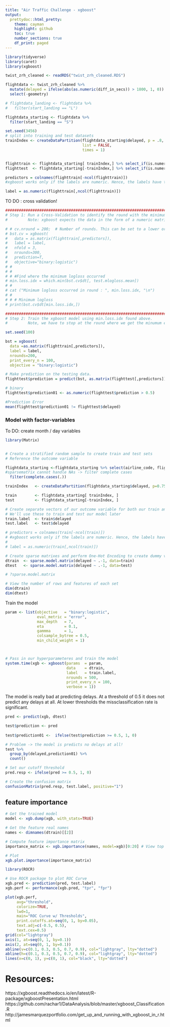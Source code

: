 ```yaml
---
title: "Air Traffic Challenge - xgboost"
output: 
  prettydoc::html_pretty:
    theme: cayman
    highlight: github
    toc: true 
    number_sections: true 
    df_print: paged
---
```



```r

library(tidyverse)
library(caret)
library(xgboost)

twist_zrh_cleaned <- readRDS("twist_zrh_cleaned.RDS")

flightdata <- twist_zrh_cleaned %>%
  mutate(delayed = ifelse(abs(as.numeric(diff_in_secs)) > 1800, 1, 0)) %>% 
  select(-geometry)

# flightdata_landing <- flightdata %>%
#   filter(start_landing == "L")

flightdata_starting <- flightdata %>%
  filter(start_landing == "S")

```


```r
set.seed(3456)
# split into training and test datasets
trainIndex <- createDataPartition(flightdata_starting$delayed, p = .8, 
                                  list = FALSE, 
                                  times = 1)


flighttrain <- flightdata_starting[ trainIndex,] %>% select_if(is.numeric)
flighttest  <- flightdata_starting[-trainIndex,] %>% select_if(is.numeric)

predictors = colnames(flighttrain[-ncol(flighttrain)])
#xgboost works only if the labels are numeric. Hence, the labels have to be converted to numeric

label = as.numeric(flighttrain[,ncol(flighttrain)])
```

TO DO : cross validation!
```r
####################################################################################
# Step 1: Run a Cross-Validation to identify the round with the minimum loss or error.
#         Note: xgboost expects the data in the form of a numeric matrix.

# # cv.nround = 200;  # Number of rounds. This can be set to a lower or higher value, if you wish, example: 150 or 250 or 300  
# bst.cv = xgboost(
#   data = as.matrix(flighttrain[,predictors]),
#   label = label,
#   nfold = 3,
#   nrounds=300,
#   prediction=T,
#   objective="binary:logistic")
# # 
# # 
# # #Find where the minimum logloss occurred
# min.loss.idx = which.min(bst.cv$dt[, test.mlogloss.mean])
# # 
# cat ("Minimum logloss occurred in round : ", min.loss.idx, "\n")
# # 
# # # Minimum logloss
# print(bst.cv$dt[min.loss.idx,])

```



```r
##############################################################################################################################
# Step 2: Train the xgboost model using min.loss.idx found above.
#         Note, we have to stop at the round where we get the minumum error.

set.seed(100)

bst = xgboost(
  data =as.matrix(flighttrain[,predictors]),
  label = label,
  nrounds=200,
  print_every_n = 100,
  objective = "binary:logistic")

# Make prediction on the testing data.
flighttest$prediction = predict(bst, as.matrix(flighttest[,predictors]))

# binary
flighttest$prediction01 <- as.numeric(flighttest$prediction > 0.5)

#Prediction Error
mean(flighttest$prediction01 != flighttest$delayed)
```



### Model with factor-variables

To DO: create month / day variables
```r

library(Matrix)


# Create a stratified random sample to create train and test sets
# Reference the outcome variable

flightdata_starting <-flightdata_starting %>% select(airline_code, flightnr, airplane_type, origin_destination_code,distance_km, iso_country,iso_region,continent,schengen,lightnings_hour_f,lightnings_hour_n,winddir_h,windspeed_avg_h,windspeed_peak_h,global_rad_avg_h,airpres,sunshine_dur_min,temp_avg,temp_min,temp_max,rel_humid, delayed,precip) %>% 
#sparsematrix cannot handle NAs -> filter complete cases
  filter(complete.cases(.))

trainIndex   <- createDataPartition(flightdata_starting$delayed, p=0.75, list=FALSE, times=1)

train        <- flightdata_starting[ trainIndex, ]
test         <- flightdata_starting[-trainIndex, ]

# Create separate vectors of our outcome variable for both our train and test sets
# We'll use these to train and test our model later
train.label  <- train$delayed
test.label   <- test$delayed

# predictors = colnames(train[-ncol(train)])
# #xgboost works only if the labels are numeric. Hence, the labels have to be converted to numeric
# 
# label = as.numeric(train[,ncol(train)])

# Create sparse matrixes and perform One-Hot Encoding to create dummy variables
dtrain  <- sparse.model.matrix(delayed ~ .-1, data=train)
dtest   <- sparse.model.matrix(delayed ~ .-1, data=test)

# ?sparse.model.matrix

# View the number of rows and features of each set
dim(dtrain)
dim(dtest)


```

Train the model
```r
param <- list(objective   = "binary:logistic",
              eval_metric = "error",
              max_depth   = 7,
              eta         = 0.1,
              gammma      = 1,
              colsample_bytree = 0.5,
              min_child_weight = 1)



# Pass in our hyperparameteres and train the model 
system.time(xgb <- xgboost(params  = param,
                           data    = dtrain,
                           label   = train.label, 
                           nrounds = 500,
                           print_every_n = 100,
                           verbose = 1))

```

The model is really bad at predicting delays. At a threshold of 0.5 it does not predict any delays at all. At lower thresholds the missclassification rate is significant. 
```r
pred <- predict(xgb, dtest)

test$prediction <- pred
  
test$prediction01 <-  ifelse(test$prediction >= 0.5, 1, 0)

# Problem -> the model is predicts no delays at all!
test %>% 
  group_by(delayed,prediction01) %>% 
  count()

# Set our cutoff threshold
pred.resp <- ifelse(pred >= 0.5, 1, 0)

# Create the confusion matrix
confusionMatrix(pred.resp, test.label, positive="1")
```

## feature importance
```r
# Get the trained model
model <- xgb.dump(xgb, with_stats=TRUE)

# Get the feature real names
names <- dimnames(dtrain)[[2]]

# Compute feature importance matrix
importance_matrix <- xgb.importance(names, model=xgb)[0:20] # View top 20 most important features

# Plot
xgb.plot.importance(importance_matrix)
```

```r
library(ROCR)

# Use ROCR package to plot ROC Curve
xgb.pred <- prediction(pred, test.label)
xgb.perf <- performance(xgb.pred, "tpr", "fpr")

plot(xgb.perf,
     avg="threshold",
     colorize=TRUE,
     lwd=1,
     main="ROC Curve w/ Thresholds",
     print.cutoffs.at=seq(0, 1, by=0.05),
     text.adj=c(-0.5, 0.5),
     text.cex=0.5)
grid(col="lightgray")
axis(1, at=seq(0, 1, by=0.1))
axis(2, at=seq(0, 1, by=0.1))
abline(v=c(0.1, 0.3, 0.5, 0.7, 0.9), col="lightgray", lty="dotted")
abline(h=c(0.1, 0.3, 0.5, 0.7, 0.9), col="lightgray", lty="dotted")
lines(x=c(0, 1), y=c(0, 1), col="black", lty="dotted")
```


# Resources: 

https://xgboost.readthedocs.io/en/latest/R-package/xgboostPresentation.html
https://github.com/rachar1/DataAnalysis/blob/master/xgboost_Classification.R
http://jamesmarquezportfolio.com/get_up_and_running_with_xgboost_in_r.html


